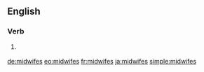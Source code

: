==English==

===Verb===
{{head|en|verb form}}

# {{lb|en|rare}} {{en-third-person singular of|midwife}}

[[de:midwifes]]
[[eo:midwifes]]
[[fr:midwifes]]
[[ja:midwifes]]
[[simple:midwifes]]